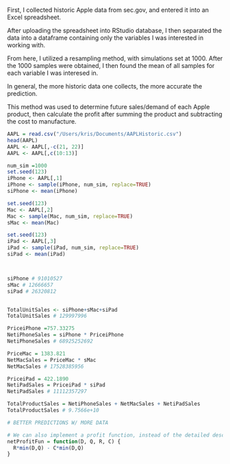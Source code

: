 First, I collected historic Apple data from sec.gov, and entered it into an Excel spreadsheet. 

After uploading the spreadsheet into RStudio database, I then separated the data into a dataframe containing only the variables I was interested in working with. 

From here, I utilized a resampling method, with simulations set at 1000. After the 1000 samples were obtained, I then found the mean of all samples for each variable I was interesed in. 

In general, the more historic data one collects, the more accurate the prediction. 

This method was used to determine future sales/demand of each Apple product, then calculate the profit after summing the product and subtracting the cost to manufacture. 
```r
AAPL = read.csv("/Users/kris/Documents/AAPLHistoric.csv")
head(AAPL)
AAPL <- AAPL[,-c(21, 22)]
AAPL <- AAPL[,c(10:13)]

num_sim =1000
set.seed(123)
iPhone <- AAPL[,1]
iPhone <- sample(iPhone, num_sim, replace=TRUE)
siPhone <- mean(iPhone)

set.seed(123)
Mac <- AAPL[,2]
Mac <- sample(Mac, num_sim, replace=TRUE)
sMac <- mean(Mac)

set.seed(123)
iPad <- AAPL[,3]
iPad <- sample(iPad, num_sim, replace=TRUE)
siPad <- mean(iPad)



siPhone # 91010527
sMac # 12666657
siPad # 26320812


TotalUnitSales <- siPhone+sMac+siPad
TotalUnitSales # 129997996

PriceiPhone =757.33275 
NetiPhoneSales = siPhone * PriceiPhone
NetiPhoneSales # 68925252692

PriceMac = 1383.821
NetMacSales = PriceMac * sMac
NetMacSales # 17528385956

PriceiPad = 422.1890 
NetiPadSales = PriceiPad * siPad
NetiPadSales # 11112357297

TotalProductSales = NetiPhoneSales + NetMacSales + NetiPadSales
TotalProductSales # 9.7566e+10

# BETTER PREDICTIONS W/ MORE DATA

# We can also implement a profit function, instead of the detailed description above. 
netProfitFun = function(D, Q, R, C) {
  R*min(D,Q) - C*min(D,Q)
}
```